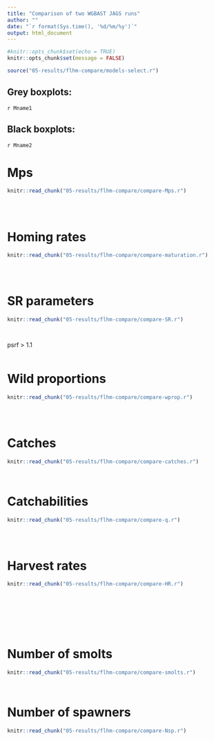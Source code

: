 ```yaml
---
title: "Comparison of two WGBAST JAGS runs"
author: ""
date: "`r format(Sys.time(), '%d/%m/%y')`"
output: html_document
---
```

  
  
```r
#knitr::opts_chunk$set(echo = TRUE)
knitr::opts_chunk$set(message = FALSE)

source("05-results/flhm-compare/models-select.r")

```

## Grey boxplots:

`r Mname1`

## Black boxplots:

`r Mname2`


# Mps

```r
knitr::read_chunk("05-results/flhm-compare/compare-Mps.r")

```

```r

```

```r

```

```r

```




# Homing rates

```r
knitr::read_chunk("05-results/flhm-compare/compare-maturation.r")

```

```r

```

```r

```

```r

```

# SR parameters

```r
knitr::read_chunk("05-results/flhm-compare/compare-SR.r")

```

```r

```

```r

```

psrf > 1.1
```r

```


# Wild proportions

```r
knitr::read_chunk("05-results/flhm-compare/compare-wprop.r")

```

```r

```

```r

```

```r

```




# Catches

```r
knitr::read_chunk("05-results/flhm-compare/compare-catches.r")

```

```r

```

```r

```


# Catchabilities
```r
knitr::read_chunk("05-results/flhm-compare/compare-q.r")

```

```r

```

```r

```

```r

```



# Harvest rates
```r
knitr::read_chunk("05-results/flhm-compare/compare-HR.r")

```

```r

```



```r

```

```r

```

```r

```

```r

```

```r

```

```r

```




# Number of smolts

```r
knitr::read_chunk("05-results/flhm-compare/compare-smolts.r")

```

```r

```

```r

```



# Number of spawners
```r
knitr::read_chunk("05-results/flhm-compare/compare-Nsp.r")

```

```r

```

```r

```
